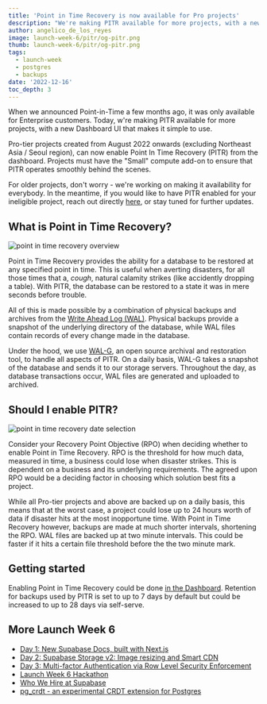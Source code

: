 ```yaml
---
title: 'Point in Time Recovery is now available for Pro projects'
description: "We're making PITR available for more projects, with a new Dashboard UI that makes it simple to use."
author: angelico_de_los_reyes
image: launch-week-6/pitr/og-pitr.png
thumb: launch-week-6/pitr/og-pitr.png
tags:
  - launch-week
  - postgres
  - backups
date: '2022-12-16'
toc_depth: 3
---
```


When we announced Point-in-Time a few months ago, it was only available for Enterprise customers. Today, w're making PITR available for more projects, with a new Dashboard UI that makes it simple to use.

Pro-tier projects created from August 2022 onwards (excluding Northeast Asia / Seoul region), can now enable Point In Time Recovery (PITR) from the dashboard. Projects must have the "Small" compute add-on to ensure that PITR operates smoothly behind the scenes.

For older projects, don't worry - we're working on making it availability for everybody. In the meantime, if you would like to have PITR enabled for your ineligible project, reach out directly [here](https://app.supabase.com/support/new), or stay tuned for further updates.

## What is Point in Time Recovery?

![point in time recovery overview](/images/blog/launch-week-6/pitr/pitr-overview.png)

Point in Time Recovery provides the ability for a database to be restored at any specified point in time. This is useful when averting disasters, for all those times that a, _cough_, natural calamity strikes (like accidently dropping a table). With PITR, the database can be restored to a state it was in mere seconds before trouble.

All of this is made possible by a combination of physical backups and archives from the [Write Ahead Log (WAL)](https://www.postgresql.org/docs/current/wal-intro.html). Physical backups provide a snapshot of the underlying directory of the database, while WAL files contain records of every change made in the database.

Under the hood, we use [WAL-G](https://github.com/wal-g/wal-g), an open source archival and restoration tool, to handle all aspects of PITR. On a daily basis, WAL-G takes a snapshot of the database and sends it to our storage servers. Throughout the day, as database transactions occur, WAL files are generated and uploaded to archived.

## Should I enable PITR?

![point in time recovery date selection](/images/blog/launch-week-6/pitr/pitr-date-selection.png)

Consider your Recovery Point Objective (RPO) when deciding whether to enable Point in Time Recovery. RPO is the threshold for how much data, measured in time, a business could lose when disaster strikes. This is dependent on a business and its underlying requirements. The agreed upon RPO would be a deciding factor in choosing which solution best fits a project.

While all Pro-tier projects and above are backed up on a daily basis, this means that at the worst case, a project could lose up to 24 hours worth of data if disaster hits at the most inopportune time. With Point in Time Recovery however, backups are made at much shorter intervals, shortening the RPO. WAL files are backed up at two minute intervals. This could be faster if it hits a certain file threshold before the the two minute mark.

## Getting started

Enabling Point in Time Recovery could be done [in the Dashboard](https://app.supabase.com/project/_/settings/billing/update/pro). Retention for backups used by PITR is set to up to 7 days by default but could be increased to up to 28 days via self-serve.

## More Launch Week 6

- [Day 1: New Supabase Docs, built with Next.js](https://supabase.com/blog/new-supabase-docs-built-with-nextjs)
- [Day 2: Supabase Storage v2: Image resizing and Smart CDN](https://supabase.com/blog/storage-image-resizing-smart-cdn)
- [Day 3: Multi-factor Authentication via Row Level Security Enforcement](https://supabase.com/blog/mfa-auth-via-rls)
- [Launch Week 6 Hackathon](https://supabase.com/blog/launch-week-6-hackathon)
- [Who We Hire at Supabase](https://supabase.com/blog/who-we-hire)
- [pg_crdt - an experimental CRDT extension for Postgres](https://supabase.com/blog/postgres-crdt)
